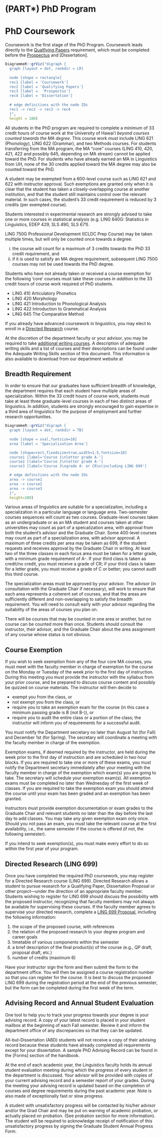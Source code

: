 # (PART\*) PhD Program {.unnumbered}

# PhD Coursework {#phdprogram}

Coursework is the first stage of the PhD Program. Coursework leads directly to the [Qualfiying Papers](#qp) requirement, which must be completed before the [Prospectus](#prospectus) and [Dissertation].

```r
DiagrammeR::grViz("digraph {
  graph [layout = dot, rankdir = LR]
  
  node [shape = rectangle]        
  rec1 [label = 'Coursework']
  rec2 [label = 'Qualifying Papers']
  rec3 [label =  'Prospectus']
  rec4 [label = 'Dissertation']
  
  # edge definitions with the node IDs
  rec1 -> rec2 -> rec3 -> rec4
  }",
  height = 100)
```

All students in the PhD program are required to complete a minimum of 33 credit hours of course work at the University of Hawai'i *beyond courses counted towards the MA degree*. This course work must include LING 621 (Phonology), LING 622 (Grammar), and two Methods courses. For students transferring from the MA program, the MA "core" courses (LING 410, 420, 421, 422 and possibly 645, depending on MA stream) cannot be applied toward the PhD. For students who have already earned an MA in Linguistics from UH, none of the 30 credits applied toward the MA degree may also be counted toward the PhD.

A student may be exempted from a 600-level course such as LING 621 and 622 with instructor approval. Such exemptions are granted only when it is clear that the student has taken a closely-overlapping course at another institution, and that the student still maintains control over the relevant material. In such cases, the student's 33 credit requirement is reduced by 3 credits (per exempted course).

Students interested in experimental research are strongly advised to take one or more courses in statistical analysis (e.g. LING 640G: Statistics in Linguistics, EDEP 429, SLS 490, SLS 671).

LING 750G Professional Development (ICLDC Prep Course) may be taken multiple times, but will only be counted once towards a degree:

i.  the course will count for a maximum of 3 credits towards the PhD 33 credit requirement, and
ii. if it is used to satisfy an MA degree requirement, subsequent LING 750G courses may not be used towards the PhD degree.

Students who have not already taken or received a course exemption for the following 'core' courses must take these courses *in addition* to the 33 credit hours of course work required of PhD students.

-   LING 410 Articulatory Phonetics
-   LING 420 Morphology
-   LING 421 Introduction to Phonological Analysis
-   LING 422 Introduction to Grammatical Analysis
-   LING 645 The Comparative Method

If you already have advanced coursework in linguistics, you may elect to enroll in a [Directed Research](#ling699) course.

At the discretion of the department faculty or your advisor, you may be required to take [additional writing courses](#writing). A description of adequate writing skills and a list of courses and their descriptions can be found under the Adequate Writing Skills section of this document. This information is also available to download from our department website at

## Breadth Requirement {#breadth}

In order to ensure that our graduates have sufficient breadth of knowledge, the department requires that each student have multiple areas of specialization. Within the 33 credit hours of course work, students must take at least three graduate-level courses in each of two distinct areas of linguistics. In addition, students are strongly encouraged to gain expertise in a third area of linguistics for the purpose of employment and further research opportunities.

```r
DiagrammeR::grViz("digraph {
  graph [layout = dot, rankdir = TB]
  
  node [shape = oval,fontsize=10]
  area [label = 'Specialization Area']

  node [shape=rect,fixedsize=true,width=1.5,fontsize=10]
  course1 [label='Course 1\nletter grade A-']
  course2 [label='Course 2\nletter grade A-']
  course3 [label='Course 3\ngrade A- or CR\n(including LING 699']

  # edge definitions with the node IDs
  area -> course1
  area -> course2
  area -> course3
  }",
  height=200)
```

Various areas of linguistics are suitable for a specializaiton, including a specialization in a particular language or language area. Two-semester courses sequences will count as two courses. Graduate-level courses taken as an undergraduate or as an MA student and courses taken at other universities may count as part of a speicalization area, with approval from both the student's advisor and the Graduate Chair. Some 400-level courses may count as part of a specialization area, with advisor approval. A maximum of three credits per area may be taken as 699, if the student requests and receives approval by the Graduate Chair in writing. At least two of the three classes in each focus area must be taken for a letter grade, with a minimum grade requirement of A-. If your third class is taken as credit/no credit, you must receive a grade of CR; if your third class is taken for a letter grade, you must receive a grade of C or better; you cannot audit this third course.

The specialization areas must be approved by your advisor. The advisor (in consultation with the Graduate Chair if necessary), will work to ensure that each area represents a coherent set of courses, and that the areas are sufficiently different and non-overlapping to satisfy the breadth requirement. You will need to consult early with your advisor regarding the suitability of the areas of courses you plan on.

There will be courses that may be counted in one area or another, but no course can be counted more than once. Students should consult the instructor, their advisor, and the Graduate Chair about the area assignment of any course whose status is not obvious.

## Course Exemption

If you wish to seek exemption from any of the four core MA courses, you must meet with the faculty member in charge of exemption for the course on the Monday or Tuesday of the week prior to the first day of instruction. During this meeting you must provide the instructor with the syllabus from your prior course, and be prepared to discuss course content and possibly be quizzed on course materials. The instructor will then decide to

-   exempt you from the class, or
-   not exempt you from the class, or
-   require you to take an exemption exam for the course (in this case a minimum passing grade is B (not B-)), or
-   require you to audit the entire class or a portion of the class; the instructor will inform you of requirements for a successful audit.

You must notify the Department secretary no later than August 1st (for Fall) and December 1st (for Spring). The secretary will coordinate a meeting with the faculty member in charge of the exemption.

Exemption exams, if deemed required by the instructor, are held during the week prior to the first day of instruction and are scheduled in two hour blocks. If you are required to take one or more of these exams, you must notify the Department secretary immediately after your meeting with the faculty member in charge of the exemption which exam(s) you are going to take. The secretary will schedule your exemption exam(s). All exemption exams must be completed no later than Wednesday of the first week of classes. If you are required to take the exemption exam you should attend the course until your exam has been graded and an exemption has been granted.

Instructors must provide exemption documentation or exam grades to the Graduate Chair and relevant students no later than the day before the last day to add classes. You may take any given exemption exam only once. Should you not pass an exam, you must take the relevant course at the first availability, i.e., the same semester if the course is offered (if not, the following semester).

If you intend to seek exemption(s), you must make every effort to do so within the first year of your program.

## Directed Research (LING 699) {#ling699}

Once you have completed the required PhD coursework, you may register for a Directed Research course (LING 699). Directed Research allows a student to pursue research for a Qualifying Paper, Dissertation Proposal or other project---under the direction of an appropriate faculty member. Students wishing to register for LING 699 should discuss the possibility with the proposed instructor, recognizing that faculty members may not always be available for supervising these courses. If the faculty member agrees to supervise your directed research, complete a [LING 699 Proposal](files/699form.pdf), including the following information:

1.  the scope of the proposed course, with references
2.  the relation of the proposed research to your degree program and career goals
3.  timetable of various components within the semester
4.  a brief description of the final product(s) of the course (e.g., QP draft, proposal draft, etc.)
5.  number of credits (maximum 6)

Have your instructor sign the form and then submit the form to the department office. You will then be assigned a course registration number so that you can register for the course. It is best to discuss the proposed LING 699 during the registration period at the end of the previous semester, but the form can be completed during the first week of the term.

## Advising Record and Annual Student Evaluation

One tool to help you to track your progress towards your degree is your advising record. A copy of your latest record is placed in your student mailbox at the beginning of each Fall semester. Review it and inform the department office of any discrepancies so that they can be updated.

All-but-Dissertation (ABD) students will not receive a copy of their advising record because these students have already completed all requirements except for your dissertation. A sample PhD Advising Record can be found in the [Forms] section of the handbook.

At the end of each academic year, the Linguistics faculty holds its annual student evaluation meeting during which the progress of every student in the department is discussed. Your advisor will be provided with copies of your current advising record and a semester report of your grades. During the meeting your advising record is updated based on the completion of courses and degree requirements during the past academic year. Note is also made of exceptionally fast or slow progress.

A student with unsatisfactory progress will be contacted by his/her advisor and/or the Grad Chair and may be put on warning of academic probation, or actually placed on probation. (See probation section for more information). The student will be required to acknowledge receipt of notification of this unsatisfactory progress by signing the Graduate Student Annual Progress Form.
